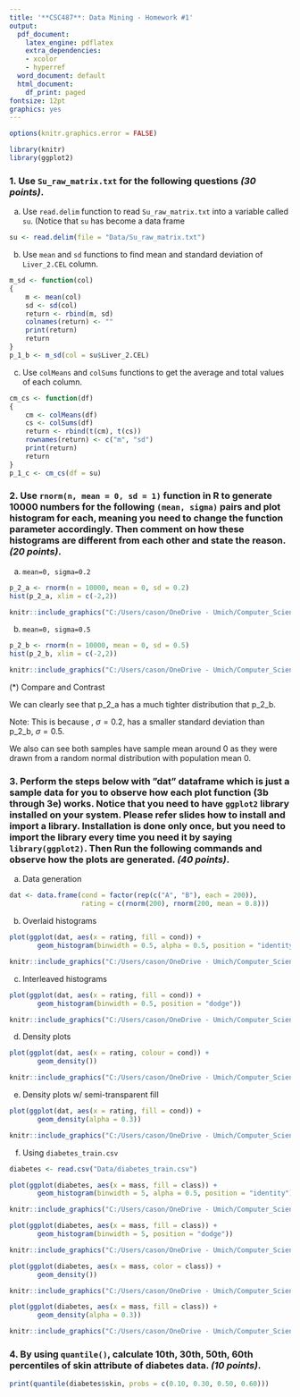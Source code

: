 ---
title: '**CSC487**: Data Mining - Homework #1'
output:
  pdf_document:
    latex_engine: pdflatex
    extra_dependencies:
    - xcolor
    - hyperref
  word_document: default
  html_document:
    df_print: paged
fontsize: 12pt
graphics: yes
---

```{=latex}
\begin{center}
  \color{violet}\textit{\large{\href{https://github.com/casonk}{Cason Konzer}}}\color{black} \\
  \color{purple}\textit{\href{https://github.com/casonk/CSC487-Data_Mining/tree/main/HW/HW1}{github}}\color{black}
\end{center}
\hrulefill
\hfill
\newpage
```

```{r include=FALSE}
options(knitr.graphics.error = FALSE)

library(knitr)
library(ggplot2)
```

### 1. Use `Su_raw_matrix.txt` for the following questions *(30 points)*.

```{=latex}
\hrulefill
```

(a) Use `read.delim` function to read `Su_raw_matrix.txt` into a variable called `su`. (Notice that `su` has become a data frame 
```{r}
su <- read.delim(file = "Data/Su_raw_matrix.txt")
```
(b) Use `mean` and `sd` functions to find mean and standard deviation of `Liver_2.CEL` column.
```{r}
m_sd <- function(col)
{
    m <- mean(col)
    sd <- sd(col)
    return <- rbind(m, sd)
    colnames(return) <- ""
    print(return)
    return
}
p_1_b <- m_sd(col = su$Liver_2.CEL)
```
(c) Use `colMeans` and `colSums` functions to get the average and total values of each column.
```{r}
cm_cs <- function(df)
{
    cm <- colMeans(df)
    cs <- colSums(df)
    return <- rbind(t(cm), t(cs))
    rownames(return) <- c("m", "sd")
    print(return)
    return
}
p_1_c <- cm_cs(df = su)
```

```{=latex}
\hfill
\newpage
```

### 2. Use `rnorm(n, mean = 0, sd = 1)` function in R to generate 10000 numbers for the following `(mean, sigma)` pairs and plot histogram for each, meaning you need to change the function parameter accordingly. Then comment on how these histograms are different from each other and state the reason. *(20 points)*.

```{=latex}
\hrulefill
```

(a) `mean=0, sigma=0.2`
```{r # 2 a, fig.show='hide'}
p_2_a <- rnorm(n = 10000, mean = 0, sd = 0.2)
hist(p_2_a, xlim = c(-2,2))
```
```{r # 2 a_, echo=FALSE, out.width="85%", fig.align = "center"}
knitr::include_graphics("C:/Users/cason/OneDrive - Umich/Computer_Science/Classes/Winter_2022/Data_Mining/HW/HW1/Img/p2a.png")
```
(b) `mean=0, sigma=0.5`
```{r # 2 b, fig.show='hide'}
p_2_b <- rnorm(n = 10000, mean = 0, sd = 0.5)
hist(p_2_b, xlim = c(-2,2))
```
```{r # 2 b_, echo=FALSE, out.width="85%", fig.align = "center"}
knitr::include_graphics("C:/Users/cason/OneDrive - Umich/Computer_Science/Classes/Winter_2022/Data_Mining/HW/HW1/Img/p2b.png")
```

(*) Compare and Contrast

We can clearly see that p_2_a has a much tighter distribution that p_2_b. \


Note: This is because , $\sigma=0.2$, has a smaller standard deviation than p_2_b, $\sigma=0.5$. \


We also can see both samples have sample mean around 0 as they were drawn from a random normal distribution with population mean 0.

```{=latex}
\hfill
\newpage
```

### 3. Perform the steps below with ”dat” dataframe which is just a sample data for you to observe how each plot function (3b through 3e) works. Notice that you need to have `ggplot2` library installed on your system. Please refer slides how to install and import a library. Installation is done only once, but you need to import the library every time you need it by saying `library(ggplot2)`. Then Run the following commands and observe how the plots are generated. *(40 points)*.

```{=latex}
\hrulefill
```

(a) Data generation
```{r # 3 a}
dat <- data.frame(cond = factor(rep(c("A", "B"), each = 200)), 
                  rating = c(rnorm(200), rnorm(200, mean = 0.8)))
```
(b) Overlaid histograms
```{r # 3 b, fig.show='hide'}
plot(ggplot(dat, aes(x = rating, fill = cond)) + 
       geom_histogram(binwidth = 0.5, alpha = 0.5, position = "identity"))
```
```{r # 3 b_, echo=FALSE, out.width="85%", fig.align = "center"}
knitr::include_graphics("C:/Users/cason/OneDrive - Umich/Computer_Science/Classes/Winter_2022/Data_Mining/HW/HW1/Img/p3b.png")
```
(c) Interleaved histograms
```{r # 3 c, fig.show='hide'}
plot(ggplot(dat, aes(x = rating, fill = cond)) + 
       geom_histogram(binwidth = 0.5, position = "dodge"))
```
```{r # 3 c_, echo=FALSE, out.width="85%", fig.align = "center"}
knitr::include_graphics("C:/Users/cason/OneDrive - Umich/Computer_Science/Classes/Winter_2022/Data_Mining/HW/HW1/Img/p3c.png")
```
(d) Density plots
```{r # 3 d, fig.show='hide'}
plot(ggplot(dat, aes(x = rating, colour = cond)) + 
       geom_density())
```
```{r # 3 d_, echo=FALSE, out.width="85%", fig.align = "center"}
knitr::include_graphics("C:/Users/cason/OneDrive - Umich/Computer_Science/Classes/Winter_2022/Data_Mining/HW/HW1/Img/p3d.png")
```
(e) Density plots w/ semi-transparent fill
```{r # 3 e, fig.show='hide'}
plot(ggplot(dat, aes(x = rating, fill = cond)) + 
       geom_density(alpha = 0.3))
```
```{r # 3 e_, echo=FALSE, message=FALSE, warning=FALSE, out.width="85%", fig.align = "center"}
knitr::include_graphics("C:/Users/cason/OneDrive - Umich/Computer_Science/Classes/Winter_2022/Data_Mining/HW/HW1/Img/p3e.png")
```
(f) Using `diabetes_train.csv`
```{r}
diabetes <- read.csv("Data/diabetes_train.csv")
```

```{r # 3 f1, echo=TRUE, fig.show='hide', message=FALSE, warning=FALSE}
plot(ggplot(diabetes, aes(x = mass, fill = class)) + 
       geom_histogram(binwidth = 5, alpha = 0.5, position = "identity"))
```
```{r # 3 f1_, echo=FALSE, out.width="85%", fig.align = "center"}
knitr::include_graphics("C:/Users/cason/OneDrive - Umich/Computer_Science/Classes/Winter_2022/Data_Mining/HW/HW1/Img/p3f1.png")
```
```{r # 3 f2, echo=TRUE, fig.show='hide', message=FALSE, warning=FALSE}
plot(ggplot(diabetes, aes(x = mass, fill = class)) + 
       geom_histogram(binwidth = 5, position = "dodge"))
```
```{r # 3 f2_, echo=FALSE, out.width="85%", fig.align = "center"}
knitr::include_graphics("C:/Users/cason/OneDrive - Umich/Computer_Science/Classes/Winter_2022/Data_Mining/HW/HW1/Img/p3f2.png")
```
```{r # 3 f3, echo=TRUE, fig.show='hide', message=FALSE, warning=FALSE}
plot(ggplot(diabetes, aes(x = mass, color = class)) + 
       geom_density())
```
```{r # 3 f3_, echo=FALSE, out.width="85%", fig.align = "center"}
knitr::include_graphics("C:/Users/cason/OneDrive - Umich/Computer_Science/Classes/Winter_2022/Data_Mining/HW/HW1/Img/p3f3.png")
```
```{r # 3 f4, echo=TRUE, fig.show='hide', message=FALSE, warning=FALSE}
plot(ggplot(diabetes, aes(x = mass, fill = class)) + 
       geom_density(alpha = 0.3))
```
```{r # 3 f4_, echo=FALSE, out.width="85%", fig.align = "center"}
knitr::include_graphics("C:/Users/cason/OneDrive - Umich/Computer_Science/Classes/Winter_2022/Data_Mining/HW/HW1/Img/p3f4.png")
```

```{=latex}
\hfill
\newpage
```

### 4. By using `quantile()`, calculate 10th, 30th, 50th, 60th percentiles of skin attribute of diabetes data. *(10 points)*.

```{=latex}
\hrulefill
```

```{r #4, echo=TRUE}
print(quantile(diabetes$skin, probs = c(0.10, 0.30, 0.50, 0.60)))
```